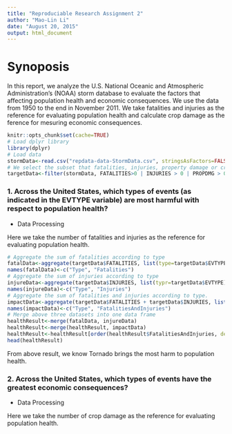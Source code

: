 ```yaml
---
title: "Reproduciable Research Assignment 2"
author: "Mao-Lin Li"
date: "August 20, 2015"
output: html_document
---
```


# Synoposis

In this report, we analyze the U.S. National Oceanic and Atmospheric Administration's (NOAA) storm database to evaluate the factors that affecting population health and economic consequences. We use the data from 1950 to the end in November 2011. We take fatalities and injuries as the reference for evaluating population health and calculate crop damage as the ference for mesuring economic consequences.

```r
knitr::opts_chunk$set(cache=TRUE)
# Load dplyr library
library(dplyr)
# Load data
stormData<-read.csv("repdata-data-StormData.csv", stringsAsFactors=FALSE)
# We select the subset that fatalities, injuries, property damage or crop damage large than zero.
targetData<-filter(stormData, FATALITIES>0 | INJURIES > 0 | PROPDMG > 0 | CROPDMG >0)
```

### 1. Across the United States, which types of events (as indicated in the EVTYPE variable) are most harmful with respect to population health?

* Data Processing

Here we take the number of fatalities and injuries as the reference for evaluating population health.

```r
# Aggregate the sum of fatalities according to type
fatalData<-aggregate(targetData$FATALITIES, list(type=targetData$EVTYPE), sum, na.rm=TRUE)
names(fatalData)<-c("Type", "Fatalities")
# Aggregate the sum of injuries according to type
injureData<-aggregate(targetData$INJURIES, list(typr=targetData$EVTYPE), sum, na.rm=TRUE)
names(injureData)<-c("Type", "Injuries")
# Aggregate the sum of fatalities and injuries according to type.
impactData<-aggregate(targetData$FATALITIES + targetData$INJURIES, list(type=targetData$EVTYPE), sum, na.rm=TRUE)
names(impactData)<-c("Type", "FatalitiesAndInjuries")
# Merge above three datasets into one data frame
healthResult<-merge(fatalData, injureData)
healthResult<-merge(healthResult, impactData)
healthResult<-healthResult[order(healthResult$FatalitiesAndInjuries, decreasing = TRUE),]
head(healthResult)
```


From above result, we know Tornado brings the most harm to population health.

### 2. Across the United States, which types of events have the greatest economic consequences?

* Data Processing

Here we take the number of crop damage as the reference for evaluating population health.

```r

```

